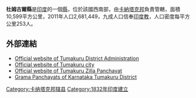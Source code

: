 <!-- 檔案不存在 [[Image:Tumakuru_Countryside.jpg|right]] -->
'''杜姆古爾縣'''是[[印度|印度]]的一個[[縣|縣]]，位於該國西南部，由[[卡納塔克邦|卡納塔克邦]]負責管轄，面積10,599平方公里，2011年人口2,681,449，九成人口信奉[[印度教|印度教]]，人口密度每平方公里253人。

==外部連結==
* [http://tumkur.nic.in Official website of Tumakuru District Administration] {{Wayback|url=http://tumkur.nic.in/ |date=20160922233210 }}
* [http://tumkurcity.gov.in Official website of Tumakuru city] {{Wayback|url=http://tumkurcity.gov.in/ |date=20051106051345 }}
* [http://tumkurzillapanchayat.gov.in Official website of Tumakuru Zilla Panchayat] {{Wayback|url=http://tumkurzillapanchayat.gov.in/ |date=20210316082143 }}
* [http://panchamitra.kar.nic.in Grama Panchayats of Karnataka Tumakuru District] {{Wayback|url=http://panchamitra.kar.nic.in/ |date=20210208023712 }}

{{karnataka}}
{{卡纳塔克邦行政区划小作品}}
[[Category:卡纳塔克邦辖县|Category:卡纳塔克邦辖县]]
[[Category:1832年印度建立|Category:1832年印度建立]]